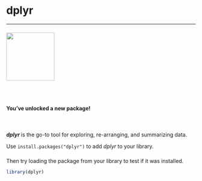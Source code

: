 
# dplyr
<hr>

![](../images/dplyr_hex.png){width="128" align="left" style="margin-right: 32px; margin-top: 8px; margin-bottom: 20px;"}

<br>

__You've unlocked a new package!__  

<br>

<div style="clear: both; margin-top: 22px;"></div>

<b> _dplyr_ </b> is the go-to tool for exploring, re-arranging, and summarizing data.  

Use `install.packages("dplyr")` to add _dplyr_ to your library.  

<div style="clear: both; margin-top: 22px;"></div>

Then try loading the package from your library to test if it was installed.
```{r, eval=F}
library(dplyr)
```
